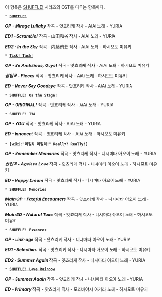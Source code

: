 이 항목은 [[SHUFFLE!]] 시리즈의 OST를 다루는 항목이다.

 * '''[[SHUFFLE!]]'''
'''''OP - Mirage Lullaby'''''
작곡 - 앗쵸리케
작사 - AiAi
노래 - YURIA

'''''ED1 - Scramble!'''''
작곡 - 山田和裕
작사 - AiAi
노래 - YURIA

'''''ED2 - In the Sky'''''
작곡 - 内藤侑史
작사 - AiAi
노래 - 하시모토 미유키

 * '''[[Tick! Tack!]]'''
'''''OP - Be Ambitious, Guys!'''''
작곡 - 앗쵸리케
작사 - AiAi
노래 - 하시모토 미유키

'''''삽입곡 - Pieces'''''
작곡 - 앗쵸리케
작사 - AiAi
노래 - 하시모토 미유키

'''''ED - Never Say Goodbye'''''
작곡 - 앗쵸리케
작사 - AiAi
노래 - YURIA

 * '''SHUFFLE! On the Stage!'''
'''''OP - ORIGINAL!'''''
작곡 - 앗쵸리케
작사 - AiAi
노래 - YURIA

 * '''SHUFFLE! TVA'''
'''''OP - YOU'''''
작곡 - 앗쵸리케
작사 - AiAi
노래 - YURIA

'''''ED - Innocent'''''
작곡 - 앗쵸리케
작사 - AiAi
노래 - 하시모토 미유키

 * '''[wiki:"리얼리 리얼리!" Really? Really!]'''
'''''OP - Remember Memories'''''
작곡 - 앗쵸리케
작사 - 니시마타 아오이
노래 - YURIA

'''''삽입곡 - Ageless Love'''''
작곡 - 앗쵸리케
작사 - 니시마타 아오이
노래 - 하시모토 미유키

'''''ED - Happy Dream'''''
작곡 - 앗쵸리케
작사 - 니시마타 아오이
노래 - YURIA

 * '''SHUFFLE! Memories'''
'''''Main OP - Fateful Encounters'''''
작곡 - 앗쵸리케
작사 - 니시마타 아오이
노래 - YURIA

'''''Main ED - Natural Tone'''''
작곡 - 앗쵸리케
작사 - 니시마타 아오이
노래 - 하시모토 미유키

 * '''SHUFFLE! Essence+'''
'''''OP - Link-age'''''
작곡 - 앗쵸리케
작사 - 니시마타 아오이
노래 - YURIA

'''''ED1 - Selection.'''''
작곡 - 앗쵸리케
작사 - 니시마타 아오이
노래 - 하시모토 미유키

'''''ED2 - Summer Again'''''
작곡 - 앗쵸리케
작사 - 니시마타 아오이
노래 - YURIA

 * '''[[SHUFFLE! Love Rainbow]]'''
'''''OP - Summer Again'''''
작곡 - 앗쵸리케
작사 - 니시마타 아오이
노래 - YURIA

'''''ED - Primary'''''
작곡 - 앗쵸리케
작사 - 모리바야시 아키라
노래 - 하시모토 미유키

